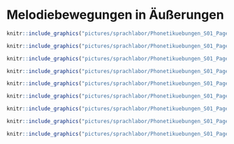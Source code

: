 # Melodiebewegungen in Äußerungen {#sec-satzmelodie}

```r
knitr::include_graphics("pictures/sprachlabor/Phonetikuebungen_S01_Page8.png")
```

```r
knitr::include_graphics("pictures/sprachlabor/Phonetikuebungen_S01_Page9.png")
```

```r
knitr::include_graphics("pictures/sprachlabor/Phonetikuebungen_S01_Page10.png")
```

```r
knitr::include_graphics("pictures/sprachlabor/Phonetikuebungen_S01_Page11.png")
```

```r
knitr::include_graphics("pictures/sprachlabor/Phonetikuebungen_S01_Page12.png")
```

```r
knitr::include_graphics("pictures/sprachlabor/Phonetikuebungen_S01_Page13.png")
```

```r
knitr::include_graphics("pictures/sprachlabor/Phonetikuebungen_S01_Page14.png")
```

```r
knitr::include_graphics("pictures/sprachlabor/Phonetikuebungen_S01_Page15.png")
```

```r
knitr::include_graphics("pictures/sprachlabor/Phonetikuebungen_S01_Page16.png")
```


